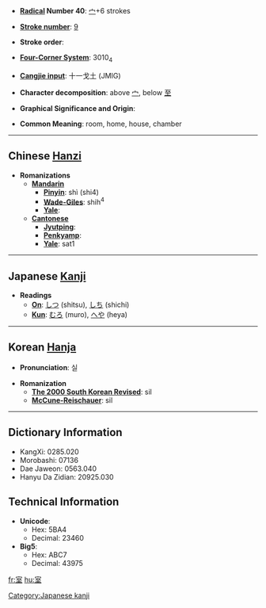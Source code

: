 * '''[[Wiktionary:Chinese radical index| Radical]] Number 40''': [[Wiktionary:Chinese radical index 宀|宀]]+6 strokes

* '''[[Wiktionary:Chinese total strokes index|Stroke number]]''': [[Wiktionary:Chinese total strokes index 9|9]]

* '''Stroke order''': 

* '''[[Wiktionary:Chinese four corner index|Four-Corner System]]''': 3010<sub>4</sub>

* '''[[Wiktionary:Chinese Cangjie index|Cangjie input]]''': 十一戈土 (JMIG)

* '''Character decomposition''': above [[宀]], below [[至]]

* '''Graphical Significance and Origin''': 

* '''Common Meaning''': room, home, house, chamber

----

== Chinese [[Hanzi]] ==

* '''Romanizations'''
** '''[[Mandarin]]'''
*** '''[[Pinyin]]''': shì (shi4)
*** '''[[Wade-Giles]]''': shih<sup>4</sup>
*** '''[[Yale]]''': 
** '''[[Cantonese]]'''
*** '''[[Jyutping]]''':
*** '''[[Penkyamp]]''': 
*** '''[[Yale]]''': sat1


----

== Japanese [[Kanji]] ==

* '''Readings'''
** '''[[On]]''': [[しつ]] (shitsu), [[しち]] (shichi)
** '''[[Kun]]''': [[むろ]] (muro), [[へや]] (heya)
 

----

== Korean [[Hanja]] ==

* '''Pronunciation''': 실

* '''Romanization'''
** '''[[The 2000 South Korean Revised Romanization|The 2000 South Korean Revised]]''': sil
** '''[[McCune-Reischauer]]''': sil

----

== Dictionary Information ==

* KangXi: 0285.020
* Morobashi: 07136
* Dae Jaweon: 0563.040
* Hanyu Da Zidian: 20925.030

== Technical Information ==

* '''Unicode''':
** Hex: 5BA4
** Decimal: 23460
* '''Big5''':
** Hex: ABC7
** Decimal: 43975

[[Category:Japanese kanji]]

[[fr:室]]
[[hu:室]]